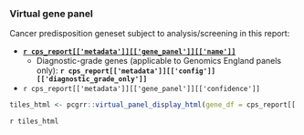 <br><br>

### Virtual gene panel

Cancer predisposition geneset subject to analysis/screening in this report:

   *  __[`r cps_report[['metadata']][['gene_panel']][['name']]`](`r cps_report[['metadata']][['gene_panel']][['url']]`)__
      * Diagnostic-grade genes (applicable to Genomics England panels only): __`r cps_report[['metadata']][['config']][['diagnostic_grade_only']]`__
   *  `r cps_report[['metadata']][['gene_panel']][['confidence']]`
   
```r
tiles_html <- pcgrr::virtual_panel_display_html(gene_df = cps_report[['metadata']][['gene_panel']][['genes']])
```

`r tiles_html`

<br><br>
